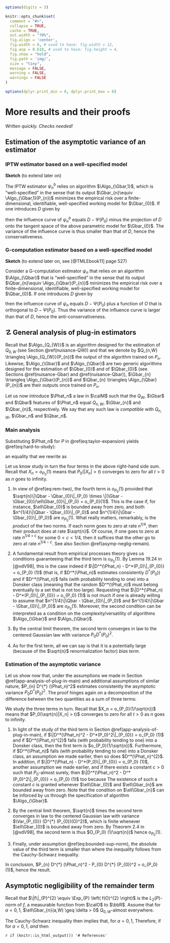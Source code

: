 ```r
options(digits = 3)

knitr::opts_chunk$set(
  comment = "#>",
  collapse = TRUE,
  cache = TRUE,
  out.width = "70%",
  fig.align = 'center',
  fig.width = 6, # used to have: fig.width = 12,
  fig.asp = 0.618, # used to have: fig.height = 4, 
  fig.show = "hold",
  fig.path = 'img/',
  size = "tiny",
  message = FALSE,
  warning = FALSE,
  warnings = FALSE
)

options(dplyr.print_min = 6, dplyr.print_max = 6)
```
# More results and their proofs {#more-proofs}

*Written quickly. Checks needed!*

## Estimation of the asymptotic variance of an estimator

### IPTW estimator based on a well-specified model {#iptw-est-var}

__Sketch__ (to extend later on)


The IPTW estimator $\psi_{n}^{b}$ relies on algorithm $\Algo_{\Gbar,1}$, which
is  "well-specified"\index{well/mis-specified} in  the sense  that its  output
$\Gbar_{n}\equiv \Algo_{\Gbar,1}(P_{n})$  minimizes the empirical risk  over a
finite-dimensional,   identifiable,    well-specified   working    model   for
$\Gbar_{0}$. If one introduces $D$ given by

\begin{equation*}
D(O) \equiv \frac{(2A-1)}{\ell\Gbar_{0}(A,W)} Y,
\end{equation*}

then the influence curve of $\psi_{n}^{b}$  equals $D - \Psi(P_{0})$ minus the
projection of  $D$ onto the  tangent space of  the above parametric  model for
$\Gbar_{0}$. The variance of the influence  curve is thus smaller than that of
$D$, hence the conservativeness.


### G-computation estimator based on a well-specified model {#gcomp-est-var}

__Sketch__ (to extend later on, see [@TMLEbook11] page 527)

Consider  a G-computation  estimator $\psi_{n}$  that relies  on an  algorithm
$\Algo_{\Qbar}$  that  is  "well-specified"\index{well/mis-specified}  in  the
sense  that its  output $\Qbar_{n}\equiv  \Algo_{\Qbar}(P_{n})$ minimizes  the
empirical risk over a finite-dimensional, identifiable, well-specified working
model for $\Qbar_{0}$. If one introduces $D$ given by

\begin{equation*}
D(O) \equiv \Qbar_{0}(1,W) - \Qbar_{0}(0,W)
\end{equation*}

then  the influence  curve  of  $\psi_{n}$ equals  $D  -  \Psi(P_{0})$ plus  a
function of $O$ that is orthogonal to $D - \Psi(P_{0})$. Thus the variance of
the   influence   curve   is   larger    than   that   of   $D$,   hence   the
anti-conservativeness.

## &#9761; \stixdanger{} General analysis of plug-in estimators {#app-analysis-of-plug-in}

Recall that  $\Algo_{Q_{W}}$ is  an algorithm designed  for the  estimation of
$Q_{0,W}$  (see Section  \@ref(nuisance-QW)) and  that we  denote by  $Q_{n,W}
\triangleq \Algo_{Q_{W}}(P_{n})$ the  output of the algorithm  trained on $P_{n}$.
Likewise,  $\Algo_{\Gbar}$  and  $\Algo_{\Qbar}$ are  two  generic  algorithms
designed for  the estimation of  $\Gbar_{0}$ and of $\Qbar_{0}$  (see Sections
\@ref(nuisance-Gbar)    and     \@ref(nuisance-Qbar)),    $\Gbar_{n}    \triangleq
\Algo_{\Gbar}(P_{n})$  and $\Qbar_{n}  \triangleq \Algo_{\Qbar}(P_{n})$  are their
outputs once trained on $P_{n}$.

Let us now introduce $\Phat_n$ a law in $\calM$ such that the $Q_{W}$, $\Gbar$
and   $\Qbar$  features   of  $\Phat_n$   equal  $Q_{n,W}$,   $\Gbar_{n}$  and
$\Qbar_{n}$,  respectively.  We  say that  any such  law is  *compatible* with
$Q_{n,W}$, $\Gbar_n$ and $\Qbar_n$.

### Main analysis {#app-analysis-of-plug-in-main}

Substituting $\Phat_n$ for $P$ in \@ref(eq:taylor-expansion) yields
\@ref(eq:hard-to-study): 
\begin{equation} 
\sqrt{n} (\Psi(\Phat_n) - \Psi(P_0)) =  - \sqrt{n} P_0 D^*(\Phat_n) + \sqrt{n}
\Rem_{P_0}(\Phat_n), 
\end{equation}

an equality that we rewrite as
\begin{align} 
\sqrt{n} (\Psi(\Phat_n) - \Psi(P_0)) = - & \sqrt{n} P_n D^*(\Phat_n) + \sqrt{n}
(P_n - P_0) D^*(P_0)\\ & + \sqrt{n}(P_n - P_0) [D^*(\Phat_n) - D^*(P_0)] +
\sqrt{n}\Rem_{P_0}(\Phat_n). 
\end{align} 

Let  us know  study  in turn  the  four  terms in  the  above right-hand  side
sum. Recall that  $X_n = o_{P_0}(1)$ means that $P_0(|X_n|  > t)$ converges to
zero for all $t>0$ as $n$ goes to infinity.

1. In view of \@ref(eq:rem-two), the fourth term is $o_{P_0}(1)$ provided that
   $\sqrt{n}\|\Qbar     -     \Qbar_{0}\|_{P_0}      \times     \|(\Gbar     -
   \Gbar_{0})/\ell\Gbar_{0}\|_{P_0} =  o_{P_0}(1)$.  This is the  case if, for
   instance,   $\ell\Gbar_{0}$   is  bounded   away   from   zero,  and   both
   $n^{1/4}\|\Qbar    -     \Qbar_{0}\|_{P_0}$    and     $n^{1/4}\|\Gbar    -
   \Gbar_{0}\|_{P_0}$ are  $o_{P_0}(1)$. What  really matters,  remarkably, is
   the  *product* of  the  two norms.   If  each  norm goes  to  zero at  rate
   $n^{1/4}$, then  their product does at  rate $\sqrt{n}$. Of course,  if one
   goes to  zero at rate  $n^{1/4 + c}$ for  some $0<c<1/4$, then  it suffices
   that  the  other go  to  zero  at rate  $n^{1/4  -  c}$. See  also  Section
   \@ref(asymp-neglig-remain). 

2. A  fundamental result from  empirical processes theory gives  us conditions
   guaranteeing  that the  third  term  is $o_{P_0}(1)$.   By  Lemma 19.24  in
   [@vdV98], this is the case indeed if $\|D^*(\Phat_n) - D^*(P_0)\|_{P_{0}} = o_{P_0}
   (1)$ (that is, if $D^*(\Phat_n)$  estimates consistently $D^*(P_0)$) and if
   $D^*(\Phat_n)$ falls (with probability tending to one) into a Donsker class
   (meaning that  the random  $D^*(\Phat_n)$ must belong  eventually to  a set
   that is  not too  large).  Requesting that  $\|D^*(\Phat_n) -  D^*(P_0)\|_{P_{0}} =
   o_{P_0}  (1)$  is  not much  if  one  is  already  willing to  assume  that
   $n^{1/4}\|\Qbar    -     \Qbar_{0}\|_{P_0}$    and     $n^{1/4}\|\Gbar    -
   \Gbar_{0}\|_{P_0}$ are $o_{P_0}(1)$. Moreover,  the second condition can be
   interpreted  as a  condition  on the  complexity/versatility of  algorithms
   $\Algo_{\Gbar}$ and $\Algo_{\Qbar}$. 
   
3. By  the central  limit theorem,  the second  term converges  in law  to the
   centered Gaussian law with variance $P_0 D^*(P_0)^2$.
   
4. As  for the first term,  all we can say  is that it is  a potentially large
   (because of the $\sqrt{n}$ renormalization factor) *bias term*.

### Estimation of the asymptotic variance

Let  us   show  now   that,  under   the  assumptions   we  made   in  Section
\@ref(app-analysis-of-plug-in-main)  and  additional  assumptions  of  similar
nature,  $P_{n}  D^{*}  (\Phat_n)^2$  estimates  consistently  the  asymptotic
variance $P_{0} D^{*}  (P_{0})^2$.  The proof hinges again  on a decomposition
of  the  difference between  the  two  quantities as  a  sum  of three  terms:
\begin{align}  P_{n} D^{*}  (\Phat_n)^2 -  P_{0} D^{*}  (P_{0})^2= &  (P_{n} -
P_{0}) \left(D^{*} (\Phat_n)^2 - D^{*}  (P_{0})^2\right)\\ & + (P_{n} - P_{0})
D^{*}  (P_{0})^2 +  P_{0}  (D^{*} \left(\Phat_n)^2  - D^{*}  (P_{0})^2\right).
\end{align}

We study  the three  terms in  turn. Recall  that $X_n  = o_{P_0}(1/\sqrt{n})$
means that  $P_0(\sqrt{n}|X_n| > t)$  converges to zero  for all $t>0$  as $n$
goes to infinity. 

1. In    light   of   the   study    of   the   third   term    in   Section
   \@ref(app-analysis-of-plug-in-main),      if       $\|D^*(\Phat_n)^2      -
   D^*(P_0)^2\|_{P_{0}} =  o_{P_0} (1)$ and if  $D^*(\Phat_n)^{2}$ falls (with
   probability tending  to one) into a  Donsker class, then the  first term is
   $o_{P_0}(1/\sqrt{n})$.   Furthermore,   if  $D^*(\Phat_n)$   falls   (with
   probability tending  to one) into  a Donsker  class, an assumption  we made
   earlier,   then    so   does    $D^*(\Phat_n)^{2}$.    In    addition,   if
   $\|D^*(\Phat_n) - D^*(P_0)\|_{P_{0}} =  o_{P_0} (1)$, another assumption we
   made   earlier,  and   if  there   exists  a   constant  $c>0$   such  that
   \begin{equation} \sup_{n \geq 1}  \|D^*(\Phat_n) + D^*(P_0)\|_{\infty} \leq
   c (\#eq:bounded-sup-norm)  \end{equation}   $P_{0}$-almost   surely,  then   $\|D^*(\Phat_n)^2   -
   D^*(P_0)^2\|_{P_{0}}   =   o_{P_0}   (1)$  too   because   \begin{equation}
   \|D^*(\Phat_n)^2   -   D^*(P_0)^2\|_{P_{0}}   \leq   c   \|D^*(\Phat_n)   -
   D^*(P_0)\|_{P_{0}}.  \end{equation} The existence of such a constant $c$ is
   granted whenever $\ell\Gbar_{0}$ and  $\ell\Gbar_{n}$ are bounded away from
   zero. Note  that the  condition on  $\ell\Gbar_{n}$ can  be inforced  by us
   through the specification of algorithm $\Algo_{\Gbar}$.

2. By the central limit theorem, $\sqrt{n}$ times the second term converges in
   law  to  the  centered  Gaussian law  with  variance  $\Var_{P_{0}}  (D^{*}
   (P_{0})(O)^2)$, which  is finite  whenever $\ell\Gbar_{0}$ is  bounded away
   from zero.  By Theorem 2.4  in [@vdV98], the  second term is  thus $O_{P_0}
   (1/\sqrt{n})$ hence $o_{P_0} (1)$. 
   
3. Finally, under assumption \@ref(eq:bounded-sup-norm), the absolute value of
   the  third term  is smaller  than \begin{equation}c  P_{0} |D^*(\Phat_n)  -
   D^*(P_0)|     \leq    c     \|D^*(\Phat_n)    -     D^*(P_0)\|_{P_{0}}    =
   o_{P_0}(1),\end{equation}   where    the   inequality   follows    from   the
   Cauchy-Schwarz inequality. 

In conclusion, $P_{n}  D^{*} (\Phat_n)^2 - P_{0} D^{*}  (P_{0})^2 = o_{P_0}(1)$,
hence the result.

## Asymptotic negligibility of the remainder term {#asymp-neglig-remain}

Recall that  $\|f\|_{P}^{2} \equiv  \Exp_{P} \left(  f(O)^{2} \right)$  is the
$L_2(P)$-norm of  $f$, a measurable  function from $\calO$ to  $\bbR$.  Assume
that  for $a=  0,1$,  $\ell\Gbar_{n}(a,W) \geq  \delta  > 0$  $Q_{0,W}$-almost
everywhere.

The   Cauchy-Schwarz  inequality   then   implies  that,   for   $a  =   0,1$,
\begin{equation*}\Rem_{P_0}(\Phat_n)   \le   \frac{2}{\delta}   \max_{a=0,1}
\left(  \|\Qbar_n   (a,\cdot)  -  \Qbar_0  (a,\cdot)\|_{P_0}   \right)  \times
\|\Gbar_n  -   \Gbar_0\|_{P_0}.\end{equation*}  Therefore,  if   for  $a=0,1$,
\begin{equation*}\|\Qbar_n(a,\cdot)      -     \Qbar_0(a,\cdot)\|_{P_0}      =
o_{P_0}(n^{-1/4})\end{equation*}     *and*    \begin{equation*}\|\Gbar_n     -
\Gbar_0\|_{P_0}        =         o_{P_0}(n^{-1/4}),\end{equation*}        then
\begin{equation*}\Rem_{P_0}(\Phat_n) = o_{P_0}(n^{-1/2}).\end{equation*}


`r if (knitr::is_html_output()) '# References'`
   
   
